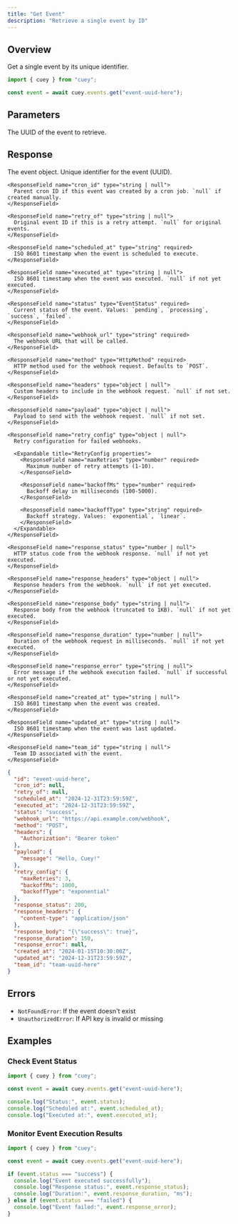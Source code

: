 ```yaml
---
title: "Get Event"
description: "Retrieve a single event by ID"
---
```


## Overview

Get a single event by its unique identifier.

<RequestExample>

```typescript Get event by ID
import { cuey } from "cuey";

const event = await cuey.events.get("event-uuid-here");
```

</RequestExample>

## Parameters

<ParamField path="id" type="string" required>
  The UUID of the event to retrieve.
</ParamField>

## Response

<ResponseField name="event" type="Event" required>
  The event object.

  <Expandable title="Event properties">
    <ResponseField name="id" type="string" required>
      Unique identifier for the event (UUID).
    </ResponseField>

    <ResponseField name="cron_id" type="string | null">
      Parent cron ID if this event was created by a cron job. `null` if created manually.
    </ResponseField>

    <ResponseField name="retry_of" type="string | null">
      Original event ID if this is a retry attempt. `null` for original events.
    </ResponseField>

    <ResponseField name="scheduled_at" type="string" required>
      ISO 8601 timestamp when the event is scheduled to execute.
    </ResponseField>

    <ResponseField name="executed_at" type="string | null">
      ISO 8601 timestamp when the event was executed. `null` if not yet executed.
    </ResponseField>

    <ResponseField name="status" type="EventStatus" required>
      Current status of the event. Values: `pending`, `processing`, `success`, `failed`.
    </ResponseField>

    <ResponseField name="webhook_url" type="string" required>
      The webhook URL that will be called.
    </ResponseField>

    <ResponseField name="method" type="HttpMethod" required>
      HTTP method used for the webhook request. Defaults to `POST`.
    </ResponseField>

    <ResponseField name="headers" type="object | null">
      Custom headers to include in the webhook request. `null` if not set.
    </ResponseField>

    <ResponseField name="payload" type="object | null">
      Payload to send with the webhook request. `null` if not set.
    </ResponseField>

    <ResponseField name="retry_config" type="object | null">
      Retry configuration for failed webhooks.

      <Expandable title="RetryConfig properties">
        <ResponseField name="maxRetries" type="number" required>
          Maximum number of retry attempts (1-10).
        </ResponseField>

        <ResponseField name="backoffMs" type="number" required>
          Backoff delay in milliseconds (100-5000).
        </ResponseField>

        <ResponseField name="backoffType" type="string" required>
          Backoff strategy. Values: `exponential`, `linear`.
        </ResponseField>
      </Expandable>
    </ResponseField>

    <ResponseField name="response_status" type="number | null">
      HTTP status code from the webhook response. `null` if not yet executed.
    </ResponseField>

    <ResponseField name="response_headers" type="object | null">
      Response headers from the webhook. `null` if not yet executed.
    </ResponseField>

    <ResponseField name="response_body" type="string | null">
      Response body from the webhook (truncated to 1KB). `null` if not yet executed.
    </ResponseField>

    <ResponseField name="response_duration" type="number | null">
      Duration of the webhook request in milliseconds. `null` if not yet executed.
    </ResponseField>

    <ResponseField name="response_error" type="string | null">
      Error message if the webhook execution failed. `null` if successful or not yet executed.
    </ResponseField>

    <ResponseField name="created_at" type="string | null">
      ISO 8601 timestamp when the event was created.
    </ResponseField>

    <ResponseField name="updated_at" type="string | null">
      ISO 8601 timestamp when the event was last updated.
    </ResponseField>

    <ResponseField name="team_id" type="string | null">
      Team ID associated with the event.
    </ResponseField>
  </Expandable>
</ResponseField>

<ResponseExample>

```json Success response
{
  "id": "event-uuid-here",
  "cron_id": null,
  "retry_of": null,
  "scheduled_at": "2024-12-31T23:59:59Z",
  "executed_at": "2024-12-31T23:59:59Z",
  "status": "success",
  "webhook_url": "https://api.example.com/webhook",
  "method": "POST",
  "headers": {
    "Authorization": "Bearer token"
  },
  "payload": {
    "message": "Hello, Cuey!"
  },
  "retry_config": {
    "maxRetries": 3,
    "backoffMs": 1000,
    "backoffType": "exponential"
  },
  "response_status": 200,
  "response_headers": {
    "content-type": "application/json"
  },
  "response_body": "{\"success\": true}",
  "response_duration": 150,
  "response_error": null,
  "created_at": "2024-01-15T10:30:00Z",
  "updated_at": "2024-12-31T23:59:59Z",
  "team_id": "team-uuid-here"
}
```

</ResponseExample>

## Errors

- `NotFoundError`: If the event doesn't exist
- `UnauthorizedError`: If API key is invalid or missing

## Examples

### Check Event Status

```typescript
import { cuey } from "cuey";

const event = await cuey.events.get("event-uuid-here");

console.log("Status:", event.status);
console.log("Scheduled at:", event.scheduled_at);
console.log("Executed at:", event.executed_at);
```

### Monitor Event Execution Results

```typescript
import { cuey } from "cuey";

const event = await cuey.events.get("event-uuid-here");

if (event.status === "success") {
  console.log("Event executed successfully");
  console.log("Response status:", event.response_status);
  console.log("Duration:", event.response_duration, "ms");
} else if (event.status === "failed") {
  console.log("Event failed:", event.response_error);
}
```

